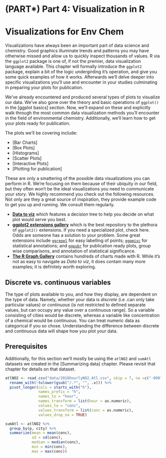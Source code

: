 
# (PART\*) Part 4: Visualization in R {-}

# Visualizations for Env Chem

Visualizations have always been an important part of data science and chemistry. Good graphics illuminate trends and patterns you may have otherwise missed and allow us to quickly inspect thousands of values. R via the `ggplot2` package is one of, if not the premier, data visualization language available. This chapter will formally introduce the `ggplot2` package, explain a bit of the logic undergirding it's operation, and give you some quick examples of how it works. Afterwards we'll delve deeper into specific visualizations you'll use and encounter in your studies culminating in preparing your plots for publication.


We've already encountered and produced several types of plots to visualize our data. We've also gone over the theory and basic operations of `ggplot()` in the [ggplot basics] section. Now, we'll expand on these and explicitly walk through the most common data visualization methods you'll encounter in the field of environmental chemistry. Additionally, we'll learn how to get your plots ready for publication.

The plots we'll be covering include:

-   [Bar Charts]
-   [Box Plots]
-   [Histograms]
-   [Scatter Plots]
-   [Interactive Plots]
-   [Plotting for publication]

These are only a smattering of the possible data visualizations you can perform in R. We're focusing on them because of their ubiquity in our field, but they often won't be the ideal visualizations you need to communicate *your story*. We highly recommend you check out the following resources. Not only are they a great source of inspiration, they provide example code to get you up and running. We consult them regularly.

-   [**Data to viz**](https://www.data-to-viz.com/) which features a decision tree to help you decide on what plot would serve you best.
-   [**ggplot2 extensions gallery**](https://exts.ggplot2.tidyverse.org/gallery/) which is the best repository to the plethora of `ggplot2()` extensions. If you need a specialized plot, check here. Odds are someone has a solution to your problem. Some great extensions include [`ggrepel`](https://github.com/slowkow/ggrepel) for easy labelling of points; [`ggpmisc`](https://docs.r4photobiology.info/ggpmisc/) for statistical annotations; and [`ggpubr`](https://rpkgs.datanovia.com/ggpubr/) for publication ready plots, group wise comparisons, and annotation of statistical significance.
-   [**The R Graph Gallery**](https://www.r-graph-gallery.com/index.html) contains hundreds of charts made with R. While it's not as easy to navigate as *Data to viz*, it does contain many more examples; it is definitely worth exploring.

## Discrete vs. continuous variables 

The type of plots available to you, and how they display, are dependent on the type of data. Namely, whether your data is *discrete* (i.e .can only take particular values) or *continuous* (is not restricted to defined separate values, but can occupy any value over a continuous range). So a variable consisting of cities would be discrete, whereas a variable like concentration of a chemical would be continuous. You can treat numeric data as categorical if you so chose. Understanding the difference between discrete and continuous data will shape how you plot your data.

## Prerequisites 

Additionally, for this section we'll mostly be using the `atlNO2` and `sumAtl` datasets we created in the [Summarizing data] chapter. Please revisit that chapter for details on that dataset.

```r

atlNO2 <- read_csv("data/2018hourlyNO2_Atl.csv", skip = 7, na =c("-999")) %>%
  rename_with(~tolower(gsub("/.*", "", .x))) %>%
  pivot_longer(cols = starts_with("h"), 
               names_prefix = "h", 
               names_to = "hour", 
               names_transform = list(hour = as.numeric),
               values_to = "conc", 
               values_transform = list(conc = as.numeric),
               values_drop_na = TRUE) 

sumAtl <- atlNO2 %>%
  group_by(p, city) %>%
  summarize(mean = mean(conc), 
            sd = sd(conc), 
            median = median(conc), 
            min = min(conc), 
            max = max(conc))
```


